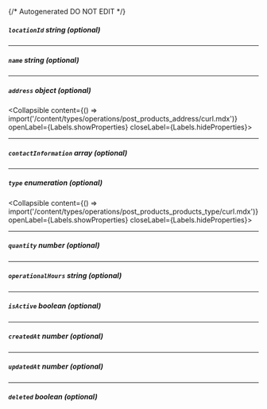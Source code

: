 {/* Autogenerated DO NOT EDIT  */}

##### `locationId` _string (optional)_

---
##### `name` _string (optional)_

---
##### `address` _object (optional)_
<Collapsible content={() => import('/content/types/operations/post_products_address/curl.mdx')} openLabel={Labels.showProperties} closeLabel={Labels.hideProperties}>
</Collapsible>

---
##### `contactInformation` _array (optional)_

---
##### `type` _enumeration (optional)_
<Collapsible content={() => import('/content/types/operations/post_products_products_type/curl.mdx')} openLabel={Labels.showProperties} closeLabel={Labels.hideProperties}>
</Collapsible>

---
##### `quantity` _number (optional)_

---
##### `operationalHours` _string (optional)_

---
##### `isActive` _boolean (optional)_

---
##### `createdAt` _number (optional)_

---
##### `updatedAt` _number (optional)_

---
##### `deleted` _boolean (optional)_



